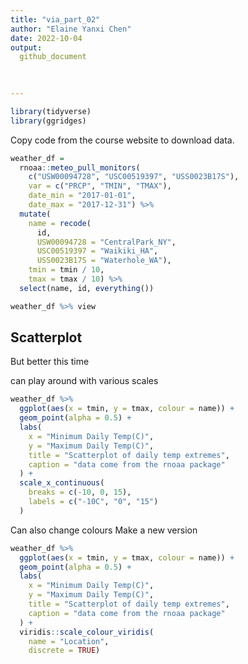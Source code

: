 ```yaml
---
title: "via_part_02"
author: "Elaine Yanxi Chen"
date: 2022-10-04
output: 
  github_document
    

    
---
```


```r
library(tidyverse)
library(ggridges)
```

Copy code from the course website to download data.

```r
weather_df = 
  rnoaa::meteo_pull_monitors(
    c("USW00094728", "USC00519397", "USS0023B17S"),
    var = c("PRCP", "TMIN", "TMAX"), 
    date_min = "2017-01-01",
    date_max = "2017-12-31") %>%
  mutate(
    name = recode(
      id, 
      USW00094728 = "CentralPark_NY", 
      USC00519397 = "Waikiki_HA",
      USS0023B17S = "Waterhole_WA"),
    tmin = tmin / 10,
    tmax = tmax / 10) %>%
  select(name, id, everything())

weather_df %>% view
```


## Scatterplot

But better this time 

can play around with various scales

```r
weather_df %>% 
  ggplot(aes(x = tmin, y = tmax, colour = name)) +
  geom_point(alpha = 0.5) +
  labs(
    x = "Minimum Daily Temp(C)",
    y = "Maximum Daily Temp(C)",
    title = "Scatterplot of daily temp extremes",
    caption = "data come from the rnoaa package"
  ) +
  scale_x_continuous(
    breaks = c(-10, 0, 15),
    labels = c("-10C", "0", "15") 
  )
```

Can also change colours
Make a new version

```r
weather_df %>% 
  ggplot(aes(x = tmin, y = tmax, colour = name)) +
  geom_point(alpha = 0.5) +
  labs(
    x = "Minimum Daily Temp(C)",
    y = "Maximum Daily Temp(C)",
    title = "Scatterplot of daily temp extremes",
    caption = "data come from the rnoaa package"
  ) +
  viridis::scale_colour_viridis(
    name = "Location",
    discrete = TRUE)
```

